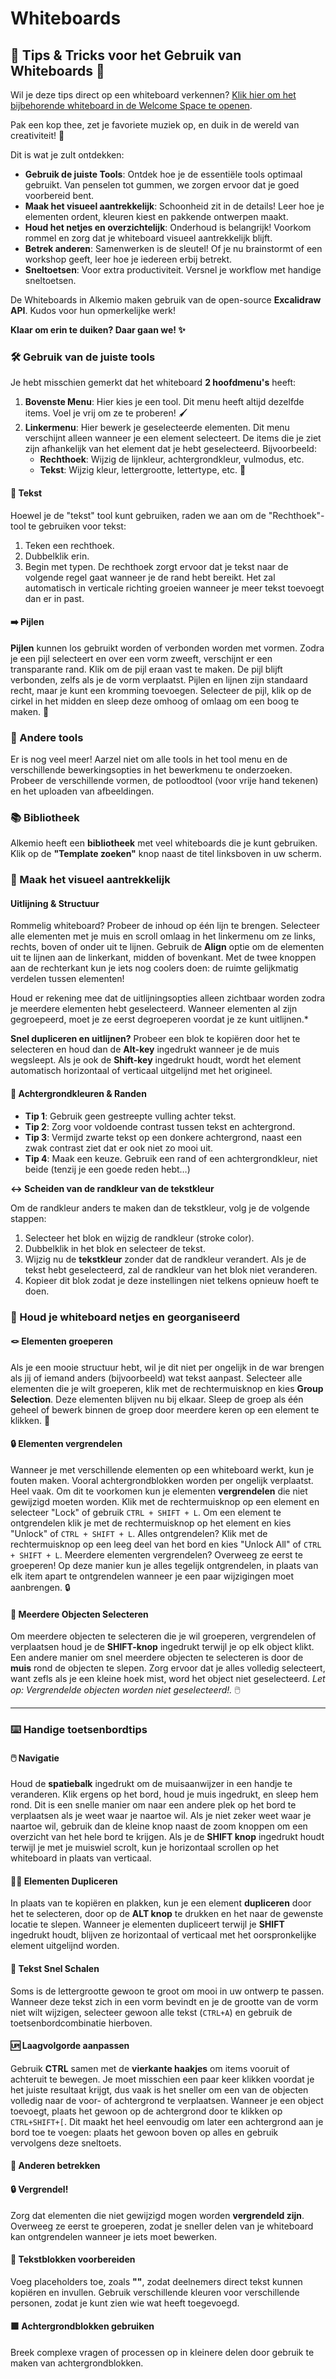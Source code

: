 # Whiteboards

## 🌟 Tips & Tricks voor het Gebruik van Whiteboards 🌟

Wil je deze tips direct op een whiteboard verkennen? [Klik hier om het bijbehorende whiteboard in de Welcome Space te openen](#).

Pak een kop thee, zet je favoriete muziek op, en duik in de wereld van creativiteit! 🎨

Dit is wat je zult ontdekken:

- **Gebruik de juiste Tools**: Ontdek hoe je de essentiële tools optimaal gebruikt. Van penselen tot gummen, we zorgen ervoor dat je goed voorbereid bent.
- **Maak het visueel aantrekkelijk**: Schoonheid zit in de details! Leer hoe je elementen ordent, kleuren kiest en pakkende ontwerpen maakt.
- **Houd het netjes en overzichtelijk**: Onderhoud is belangrijk! Voorkom rommel en zorg dat je whiteboard visueel aantrekkelijk blijft.
- **Betrek anderen**: Samenwerken is de sleutel! Of je nu brainstormt of een workshop geeft, leer hoe je iedereen erbij betrekt.
- **Sneltoetsen**: Voor extra productiviteit. Versnel je workflow met handige sneltoetsen.

De Whiteboards in Alkemio maken gebruik van de open-source **Excalidraw API**. Kudos voor hun opmerkelijke werk!

**Klaar om erin te duiken? Daar gaan we! ✨**

### 🛠️ Gebruik van de juiste tools

Je hebt misschien gemerkt dat het whiteboard **2 hoofdmenu's** heeft:

1. **Bovenste Menu**: Hier kies je een tool. Dit menu heeft altijd dezelfde items. Voel je vrij om ze te proberen! 🖌️
2. **Linkermenu**: Hier bewerk je geselecteerde elementen. Dit menu verschijnt alleen wanneer je een element selecteert. De items die je ziet zijn afhankelijk van het element dat je hebt geselecteerd. Bijvoorbeeld:
   - **Rechthoek**: Wijzig de lijnkleur, achtergrondkleur, vulmodus, etc.
   - **Tekst**: Wijzig kleur, lettergrootte, lettertype, etc. 🎨

#### 📝 Tekst

Hoewel je de "tekst" tool kunt gebruiken, raden we aan om de "Rechthoek"-tool te gebruiken voor tekst:

1. Teken een rechthoek.
2. Dubbelklik erin.
3. Begin met typen. De rechthoek zorgt ervoor dat je tekst naar de volgende regel gaat wanneer je de rand hebt bereikt. Het zal automatisch in verticale richting groeien wanneer je meer tekst toevoegt dan er in past.

#### ➡️ Pijlen

**Pijlen** kunnen los gebruikt worden of verbonden worden met vormen. Zodra je een pijl selecteert en over een vorm zweeft, verschijnt er een transparante rand. Klik om de pijl eraan vast te maken. De pijl blijft verbonden, zelfs als je de vorm verplaatst. Pijlen en lijnen zijn standaard recht, maar je kunt een kromming toevoegen. Selecteer de pijl, klik op de cirkel in het midden en sleep deze omhoog of omlaag om een boog te maken. 🎯

### 🧰 Andere tools

Er is nog veel meer! Aarzel niet om alle tools in het tool menu en de verschillende bewerkingsopties in het bewerkmenu te onderzoeken. Probeer de verschillende vormen, de potloodtool (voor vrije hand tekenen) en het uploaden van afbeeldingen.

### 📚 Bibliotheek

Alkemio heeft een **bibliotheek** met veel whiteboards die je kunt gebruiken. Klik op de **"Template zoeken"** knop naast de titel linksboven in uw scherm.

### 🌟 Maak het visueel aantrekkelijk

#### Uitlijning & Structuur

Rommelig whiteboard? Probeer de inhoud op één lijn te brengen. Selecteer alle elementen met je muis en scroll omlaag in het linkermenu om ze links, rechts, boven of onder uit te lijnen. Gebruik de **Align** optie om de elementen uit te lijnen aan de linkerkant, midden of bovenkant. Met de twee knoppen aan de rechterkant kun je iets nog coolers doen: de ruimte gelijkmatig verdelen tussen elementen!

Houd er rekening mee dat de uitlijningsopties alleen zichtbaar worden zodra je meerdere elementen hebt geselecteerd. Wanneer elementen al zijn gegroepeerd, moet je ze eerst degroeperen voordat je ze kunt uitlijnen.\*

**Snel dupliceren en uitlijnen?** Probeer een blok te kopiëren door het te selecteren en houd dan de **Alt-key** ingedrukt wanneer je de muis wegsleept. Als je ook de **Shift-key** ingedrukt houdt, wordt het element automatisch horizontaal of verticaal uitgelijnd met het origineel.

#### 🎨 Achtergrondkleuren & Randen

- **Tip 1**: Gebruik geen gestreepte vulling achter tekst.
- **Tip 2**: Zorg voor voldoende contrast tussen tekst en achtergrond.
- **Tip 3**: Vermijd zwarte tekst op een donkere achtergrond, naast een zwak contrast ziet dat er ook niet zo mooi uit.
- **Tip 4**: Maak een keuze. Gebruik een rand of een achtergrondkleur, niet beide (tenzij je een goede reden hebt…)

**↔️ Scheiden van de randkleur van de tekstkleur**

Om de randkleur anders te maken dan de tekstkleur, volg je de volgende stappen:

1. Selecteer het blok en wijzig de randkleur (stroke color).
2. Dubbelklik in het blok en selecteer de tekst.
3. Wijzig nu de **tekstkleur** zonder dat de randkleur verandert. Als je de tekst hebt geselecteerd, zal de randkleur van het blok niet veranderen.
4. Kopieer dit blok zodat je deze instellingen niet telkens opnieuw hoeft te doen.

### 🏰 Houd je whiteboard netjes en georganiseerd

#### 🪢 Elementen groeperen

Als je een mooie structuur hebt, wil je dit niet per ongelijk in de war brengen als jij of iemand anders (bijvoorbeeld) wat tekst aanpast. Selecteer alle elementen die je wilt groeperen, klik met de rechtermuisknop en kies **Group Selection**. Deze elementen blijven nu bij elkaar. Sleep de groep als één geheel of bewerk binnen de groep door meerdere keren op een element te klikken. 🧩

#### 🔒 Elementen vergrendelen

Wanneer je met verschillende elementen op een whiteboard werkt, kun je fouten maken. Vooral achtergrondblokken worden per ongelijk verplaatst. Heel vaak. Om dit te voorkomen kun je elementen **vergrendelen** die niet gewijzigd moeten worden. Klik met de rechtermuisknop op een element en selecteer "Lock" of gebruik `CTRL + SHIFT + L`. Om een element te ontgrendelen klik je met de rechtermuisknop op het element en kies "Unlock" of `CTRL + SHIFT + L`. Alles ontgrendelen? Klik met de rechtermuisknop op een leeg deel van het bord en kies "Unlock All" of `CTRL + SHIFT + L`. Meerdere elementen vergrendelen? Overweeg ze eerst te groeperen! Op deze manier kun je alles tegelijk ontgrendelen, in plaats van elk item apart te ontgrendelen wanneer je een paar wijzigingen moet aanbrengen. 🔒

#### 🔢 Meerdere Objecten Selecteren

Om meerdere objecten te selecteren die je wil groeperen, vergrendelen of verplaatsen houd je de **SHIFT-knop** ingedrukt terwijl je op elk object klikt. Een andere manier om snel meerdere objecten te selecteren is door de **muis** rond de objecten te slepen. Zorg ervoor dat je alles volledig selecteert, want zefls als je een kleine hoek mist, word het object niet geselecteerd. _Let op: Vergrendelde objecten worden niet geselecteerd!._ 🖱️

---

### ⌨️ Handige toetsenbordtips

#### 🖱️ Navigatie

Houd de **spatiebalk** ingedrukt om de muisaanwijzer in een handje te veranderen. Klik ergens op het bord, houd je muis ingedrukt, en sleep hem rond. Dit is een snelle manier om naar een andere plek op het bord te verplaatsen als je weet waar je naartoe wil. Als je niet zeker weet waar je naartoe wil, gebruik dan de kleine knop naast de zoom knoppen om een overzicht van het hele bord te krijgen. Als je de **SHIFT knop** ingedrukt houdt terwijl je met je muiswiel scrolt, kun je horizontaal scrollen op het whiteboard in plaats van verticaal.

#### 👯‍♂️ Elementen Dupliceren

In plaats van te kopiëren en plakken, kun je een element **dupliceren** door het te selecteren, door op de **ALT knop** te drukken en het naar de gewenste locatie te slepen. Wanneer je elementen dupliceert terwijl je **SHIFT** ingedrukt houdt, blijven ze horizontaal of verticaal met het oorspronkelijke element uitgelijnd worden.

#### 📏 Tekst Snel Schalen

Soms is de lettergrootte gewoon te groot om mooi in uw ontwerp te passen. Wanneer deze tekst zich in een vorm bevindt en je de grootte van de vorm niet wilt wijzigen, selecteer gewoon alle tekst (`CTRL+A`) en gebruik de toetsenbordcombinatie hierboven.

#### 🆙 Laagvolgorde aanpassen

Gebruik **CTRL** samen met de **vierkante haakjes** om items vooruit of achteruit te bewegen. Je moet misschien een paar keer klikken voordat je het juiste resultaat krijgt, dus vaak is het sneller om een van de objecten volledig naar de voor- of achtergrond te verplaatsen. Wanneer je een object toevoegt, plaats het gewoon op de achtergrond door te klikken op `CTRL+SHIFT+[`. Dit maakt het heel eenvoudig om later een achtergrond aan je bord toe te voegen: plaats het gewoon boven op alles en gebruik vervolgens deze sneltoets.

#### 👥 Anderen betrekken

#### 🔒 Vergrendel!

Zorg dat elementen die niet gewijzigd mogen worden **vergrendeld zijn**. Overweeg ze eerst te groeperen, zodat je sneller delen van je whiteboard kan ontgrendelen wanneer je iets moet bewerken.

#### 📄 Tekstblokken voorbereiden

Voeg placeholders toe, zoals **""**, zodat deelnemers direct tekst kunnen kopiëren en invullen. Gebruik verschillende kleuren voor verschillende personen, zodat je kunt zien wie wat heeft toegevoegd.  

#### 🟪 Achtergrondblokken gebruiken

Breek complexe vragen of processen op in kleinere delen door gebruik te maken van achtergrondblokken.
